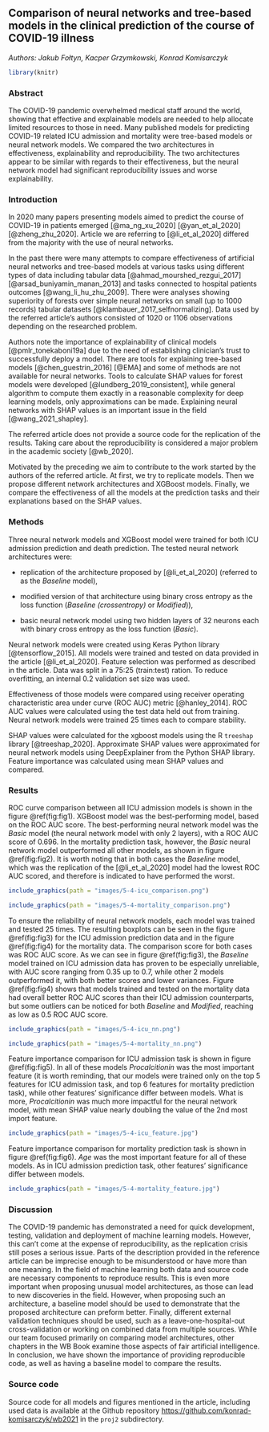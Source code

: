 
## Comparison of neural networks and tree-based models in the clinical prediction of the course of COVID-19 illness

*Authors: Jakub Fołtyn, Kacper Grzymkowski, Konrad Komisarczyk*
```r
library(knitr)  
```

### Abstract

The COVID-19 pandemic overwhelmed medical staff around the world, showing that effective and explainable models are needed to help allocate limited resources to those in need. 
Many published models for predicting COVID-19 related ICU admission and mortality were tree-based models or neural network models.
We compared the two architectures in effectiveness, explainability and reproducibility.
The two architectures appear to be similar with regards to their effectiveness, but the neural network model had significant reproducibility issues and worse explainability.


### Introduction

In 2020 many papers presenting models aimed to predict the course of COVID-19 in patients emerged [@ma_ng_xu_2020] [@yan_et_al_2020] [@zheng_zhu_2020]. Article we are referring to [@li_et_al_2020] differed from the majority with the use of neural networks. 

In the past there were many attempts to compare effectiveness of artificial neural networks and tree-based models at various tasks using different types of data including tabular data [@ahmad_mourshed_rezgui_2017] [@arsad_buniyamin_manan_2013] and tasks connected to hospital patients outcomes [@wang_li_hu_zhu_2009]. 
There were analyses showing superiority of forests over simple neural networks on small (up to 1000 records) tabular datasets [@klambauer_2017_selfnormalizing]. Data used by the referred article's authors consisted of 1020 or 1106 observations depending on the researched problem. 

Authors note the importance of explainability of clinical models [@pmlr_tonekaboni19a] due to the need of establishing clinician's trust to successfully deploy a model. There are tools for explaining tree-based models [@chen_guestrin_2016] [@EMA] and some of methods are not available for neural networks. Tools to calculate SHAP values for forest models were developed [@lundberg_2019_consistent], while general algorithm to compute them exactly in a reasonable complexity for deep learning models, only approximations can be made. Explaining neural networks with SHAP values is an important issue in the field [@wang_2021_shapley].

The referred article does not provide a source code for the replication of the results. Taking care about the reproducibility is considered a major problem in the academic society [@wb_2020].

Motivated by the preceding we aim to contribute to the work started by the authors of the referred article. At first, we try to replicate models. Then we propose different network architectures and XGBoost models. Finally, we compare the effectiveness of all the models at the prediction tasks and their explanations based on the SHAP values. 

### Methods
Three neural network models and XGBoost model were trained for both ICU admission prediction and death prediction.
The tested neural network architectures were: 

* replication of the architecture proposed by [@li_et_al_2020] (referred to as the *Baseline* model),

* modified version of that architecture using binary cross entropy as the loss function (*Baseline (crossentropy)* or *Modified*)),

* basic neural network model using two hidden layers of 32 neurons each with binary cross entropy as the loss function (*Basic*).

Neural network models were created using Keras Python library [@tensorflow_2015].
All models were trained and tested on data provided in the article [@li_et_al_2020].
Feature selection was performed as described in the article.
Data was split in a 75:25 (train:test) ration.
To reduce overfitting, an internal 0.2 validation set size was used.

Effectiveness of those models were compared using receiver operating characteristic area under curve (ROC AUC) metric [@hanley_2014]. 
ROC AUC values were calculated using the test data held out from training.
Neural network models were trained 25 times each to compare stability.

SHAP values were calculated for the xgboost models using the R `treeshap` library [@treeshap_2020]. 
Approximate SHAP values were approximated for neural network models using DeepExplainer from the Python SHAP library.
Feature importance was calculated using mean SHAP values and compared.



### Results
ROC curve comparison between all ICU admission models is shown in the figure \@ref(fig:fig1). XGBoost model was the best-performing model, based on the ROC AUC score. The best-performing neural network model was the *Basic* model (the neural network model with only 2 layers), with a ROC AUC score of 0.696. In the mortality prediction task, however, the *Basic* neural network model outperformed all other models, as shown in figure \@ref(fig:fig2). It is worth noting that in both cases the *Baseline* model, which was the replication of the [@li_et_al_2020] model had the lowest ROC AUC scored, and therefore is indicated to have performed the worst.


```r
include_graphics(path = "images/5-4-icu_comparison.png")
```


```r
include_graphics(path = "images/5-4-mortality_comparison.png")
```

To ensure the reliability of neural network models, each model was trained and tested 25 times. The resulting boxplots can be seen in the figure \@ref(fig:fig3) for the ICU admission prediction data and in the figure \@ref(fig:fig4) for the mortality data. The comparison score for both cases was ROC AUC score. As we can see in figure \@ref(fig:fig3), the *Baseline* model trained on ICU admission data has proven to be especially unreliable, with AUC score ranging from 0.35 up to 0.7, while other 2 models outperformed it, with both better scores and lower variances. Figure \@ref(fig:fig4) shows that models trained and tested on the mortality data had overall better ROC AUC scores than their ICU admission counterparts, but some outliers can be noticed for both *Baseline* and *Modified*, reaching as low as 0.5 ROC AUC score.

```r
include_graphics(path = "images/5-4-icu_nn.png")
```

```r
include_graphics(path = "images/5-4-mortality_nn.png")
```

Feature importance comparison for ICU admission task is shown in figure \@ref(fig:fig5). In all of these models *Procalcitionin* was the most important feature (it is worth reminding, that our models were trained only on the top 5 features for ICU admission task, and top 6 features for mortality prediction task), while other features' significance differ between models. What is more, *Procalcitionin* was much more impactful for the neural network model, with mean SHAP value nearly doubling the value of the 2nd most import feature.

```r
include_graphics(path = "images/5-4-icu_feature.jpg")
```

Feature importance comparison for mortality prediction task is shown in figure \@ref(fig:fig6). *Age* was the most important feature for all of these models. As in ICU admission prediction task, other features' significance differ between models.
```r
include_graphics(path = "images/5-4-mortality_feature.jpg")
```

### Discussion
The COVID-19 pandemic has demonstrated a need for quick development, testing, validation and deployment of machine learning models.
However, this can't come at the expense of reproducibility, as the replication crisis still poses a serious issue.
Parts of the description provided in the reference article can be imprecise enough to be misunderstood or have more than one meaning. 
In the field of machine learning both data and source code are necessary components to reproduce results.
This is even more important when proposing unusual model architectures, as those can lead to new discoveries in the field.
However, when proposing such an architecture, a baseline model should be used to demonstrate that the proposed architecture can preform better.
Finally, different external validation techniques should be used, such as a leave-one-hospital-out cross-validation or working on combined data from multiple sources.
While our team focused primarily on comparing model architectures, other chapters in the WB Book examine those aspects of fair artificial intelligence.
In conclusion, we have shown the importance of providing reproducible code, as well as having a baseline model to compare the results.

### Source code

Source code for all models and figures mentioned in the article, including used data is available at the Github repository [https://github.com/konrad-komisarczyk/wb2021](https://github.com/konrad-komisarczyk/wb2021) in the `proj2` subdirectory.

